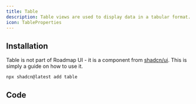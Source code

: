 ```yaml
---
title: Table
description: Table views are used to display data in a tabular format. They are useful for displaying large amounts of data in a structured way.
icon: TableProperties
---
```


<div className="not-prose w-full bg-white dark:bg-neutral-950 border rounded-xl overflow-auto" style={{ height: '32rem' }}>
  <Table />
</div>

## Installation

Table is not part of Roadmap UI - it is a component from [shadcn/ui](https://ui.shadcn.com/). This is simply a guide on how to use it.

```bash
npx shadcn@latest add table
```

## Code

